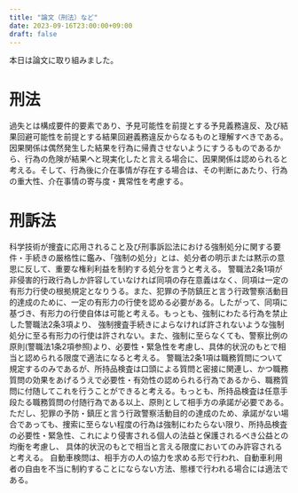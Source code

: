 ```yaml
---
title: "論文（刑法）など"
date: 2023-09-16T23:00:00+09:00
draft: false
---
```



本日は論文に取り組みました。

# 刑法

<Kihan title="過失">
過失とは構成要件的要素であり、予見可能性を前提とする予見義務違反、及び結果回避可能性を前提とする結果回避義務違反からなるものと理解すべきである。
</Kihan>

<Kihan title="因果関係">
因果関係は偶然発生した結果を行為に帰責させないようにすうるものであるから、行為の危険が結果へと現実化したと言える場合に、因果関係は認められると考える。そして、行為後に介在事情が存在する場合は、その判断にあたり、行為の重大性、介在事情の寄与度・異常性を考慮する。
</Kihan>

# 刑訴法

<Kihan title="「強制の処分」（197条1項ただし書き）">
科学技術が捜査に応用されること及び刑事訴訟法における強制処分に関する要件・手続きの厳格性に鑑み、「強制の処分」とは、処分者の明示または黙示の意思に反して、重要な権利利益を制約する処分を言うと考える。
</Kihan>

<Kihan title="職務質問に伴う有形力の行使">
警職法2条1項が非侵害的行政行為しか許容していなければ同項の存在意義はなく、同項は一定の有形力行使の根拠規定となりうる。また、犯罪の予防鎮圧と言う行政警察活動目的達成のために、一定の有形力の行使を認める必要がある。したがって、同項に基づき、有形力の行使自体は可能と考える。もっとも、強制にわたる行為を禁止した警職法2条3項より、 強制捜査手続きによらなければ許されないような強制処分に至る有形力の行使は許されない。また、強制に至らなくても、警察比例の原則(警職法1条2項参照)より、必要性・緊急性を考慮し、具体的状況のもとで相当と認められる限度で適法になると考える。
</Kihan>

<Kihan title="承諾なき所持品検査の可否">
警職法2条1項は職務質問について規定するのみであるが、所持品検査は口頭による質問と密接に関連し、かつ職務質問の効果をあげるうえで必要性・有効性の認められる行為であるから、職務質問に付随してこれを行うことができると考える。もっとも、所持品検査は任意手段たる職務質問の付随行為である以上、原則として相手方の承諾が必要である。ただし、犯罪の予防・鎮圧と言う行政警察活動目的の達成のため、承諾がない場合であっても、捜索に至らない程度の行為は強制にわたらない限り、所持品検査の必要性・緊急性、これにより侵害される個人の法益と保護されるべき公益との均衡を考慮し、 具体的状況のもとで相当と言える限度においてのみ許容されると考える。
</Kihan>

<Kihan title="自動車検問">
自動車検問は、相手方の人の協力を求める形で行われ、自動車利用者の自由を不当に制約することにならない方法、態様で行われる場合には適法である。
</Kihan>